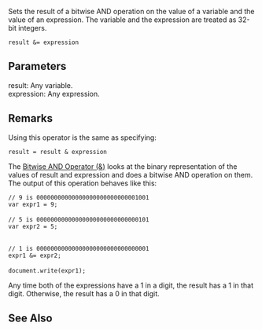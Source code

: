 Sets the result of a bitwise AND operation on the value of a variable and the value of an expression. The variable and the expression are treated as 32-bit integers.

 result &amp;= expression
==Parameters==
; result: Any variable.
; expression: Any expression.

==Remarks==
Using this operator is the same as specifying:

 result = result &amp; expression
The [[javascript/operators/bitwise and|Bitwise AND Operator (&amp;)]] looks at the binary representation of the values of result and expression and does a bitwise AND operation on them. The output of this operation behaves like this:

 // 9 is 00000000000000000000000000001001
 var expr1 = 9;
 
 // 5 is 00000000000000000000000000000101
 var expr2 = 5;
  
 
 // 1 is 00000000000000000000000000000001
 expr1 &amp;= expr2;
 
 document.write(expr1);
Any time both of the expressions have a 1 in a digit, the result has a 1 in that digit. Otherwise, the result has a 0 in that digit.


==See Also==

              

              

              
